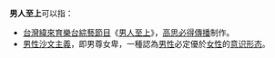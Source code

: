 '''男人至上'''可以指：

* [[台灣|台灣]][[緯來育樂台|緯來育樂台]][[綜藝節目|綜藝節目]]《[[男人至上_(綜藝節目)|男人至上]]》，[[果陀文化|高思必得傳播]]制作。
* [[男性沙文主義|男性沙文主義]]，即男尊女卑，一種認為[[男性|男性]]必定優於[[女性|女性]]的[[意识形态|意识形态]]。

{{disambig|N|Cat=四字作品消歧义}}